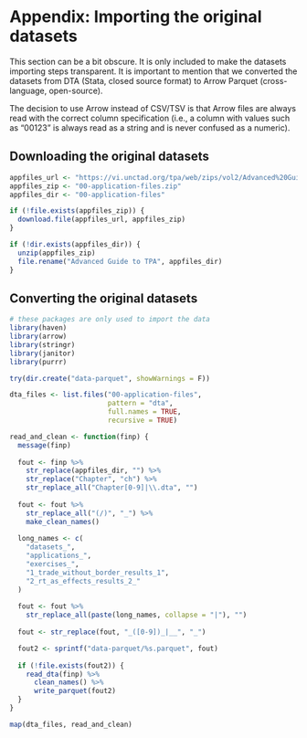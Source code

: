 # Appendix: Importing the original datasets {#data}

This section can be a bit obscure. It is only included to make the datasets importing steps transparent. It is important to mention that we converted the datasets from DTA (Stata, closed source format) to Arrow Parquet (cross-language, open-source).

The decision to use Arrow instead of CSV/TSV is that Arrow files are always read with the correct column specification (i.e., a column with values such as "00123" is always read as a string and is never confused as a numeric).

## Downloading the original datasets

```r
appfiles_url <- "https://vi.unctad.org/tpa/web/zips/vol2/Advanced%20Guide%20to%20TPA.zip"
appfiles_zip <- "00-application-files.zip"
appfiles_dir <- "00-application-files"

if (!file.exists(appfiles_zip)) {
  download.file(appfiles_url, appfiles_zip)
}

if (!dir.exists(appfiles_dir)) {
  unzip(appfiles_zip)
  file.rename("Advanced Guide to TPA", appfiles_dir)
}
```

## Converting the original datasets

```r
# these packages are only used to import the data
library(haven)
library(arrow)
library(stringr)
library(janitor)
library(purrr)

try(dir.create("data-parquet", showWarnings = F))

dta_files <- list.files("00-application-files",
                        pattern = "dta",
                        full.names = TRUE,
                        recursive = TRUE)

read_and_clean <- function(finp) {
  message(finp)
  
  fout <- finp %>% 
    str_replace(appfiles_dir, "") %>% 
    str_replace("Chapter", "ch") %>% 
    str_replace_all("Chapter[0-9]|\\.dta", "")
  
  fout <- fout %>% 
    str_replace_all("(/)", "_") %>% 
    make_clean_names()
  
  long_names <- c(
    "datasets_",
    "applications_",
    "exercises_",
    "1_trade_without_border_results_1",
    "2_rt_as_effects_results_2_"
  )
  
  fout <- fout %>% 
    str_replace_all(paste(long_names, collapse = "|"), "")
  
  fout <- str_replace(fout, "_([0-9])_|__", "_")

  fout2 <- sprintf("data-parquet/%s.parquet", fout)
  
  if (!file.exists(fout2)) {
    read_dta(finp) %>% 
      clean_names() %>% 
      write_parquet(fout2)
  }
}

map(dta_files, read_and_clean)
```

